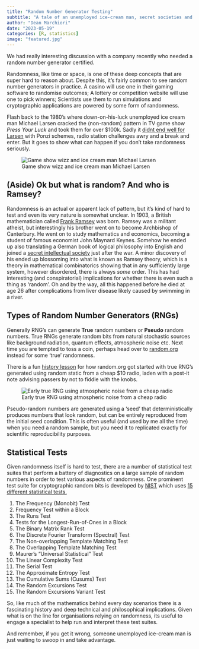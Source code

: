 ```yaml
---
title: "Random Number Generator Testing"  
subtitle: "A tale of an unemployed ice-cream man, secret societies and a $10 radio"
author: "Dean Marchiori"
date: "2023-05-19"
categories: [R, statistics]
image: "featured.jpg"
---
```


We had really interesting discussion with a company recently who needed a random number generator certified.  

Randomness, like time or space, is one of these deep concepts that are super hard to reason about. Despite this, it's fairly common to see random number generators in practice. A casino will use one in their gaming software to 
randomise outcomes; A lottery or competition website will use one to pick winners; Scientists use them to run simulations and cryptographic applications are powered by some form of randomness.  

Flash back to the 1980's where down-on-his-luck unemployed ice cream man Michael Larsen cracked the (non-random) pattern in TV game show *Press Your Luck* and took them for over $100k. Sadly it [didnt end well for Larsen](https://web.archive.org/web/20170712041017/http://www.rotten.com/library/conspiracy/press-your-luck/) with Ponzi schemes, radio station challenges awry and a break and enter. But it goes to show what can happen if you don't take randomness seriously.  

![Game show wizz and ice cream man Michael Larsen](larsen.jpg)

## (Aside) Ok but what is random?  And who is Ramsey?

Randomness is an actual or apparent lack of pattern, but it's kind of hard to test and even its very nature is somewhat unclear. In 1903, a British mathematician called [Frank Ramsey](https://en.wikipedia.org/wiki/Frank_Ramsey_(mathematician)) was born. Ramsey was a militant atheist, but interestingly his brother went on to become Archbishop of Canterbury. He went on to study mathematics and economics, becoming a student of famous economist John Maynard Keynes. Somehow he ended up also translating a German book of logical philosophy into English and joined a [secret intellectual society](https://en.wikipedia.org/wiki/Cambridge_Apostles) just after the war. A minor discovery of his ended up blossoming into what is known as Ramsey theory, which is a theory in mathematical combinatorics showing that in any sufficiently large system, however disordered, there is always *some* order. This has had interesting (and conspiratorial) implications for whether there is even such a thing as 'random'. Oh and by the way, all this happened before he died at age 26 after complications from liver disease likely caused by swimming in a river. 

## Types of Random Number Generators (RNGs)   

Generally RNG's can generate **True** random numbers or **Pseudo** random numbers. True RNGs generate random bits from natural stochastic sources like background radiation, quantum effects, atmospheric noise etc. Next time you are tempted to toss a coin, perhaps head over to [random.org](random.org) instead for some 'true' randomness. 

There is a fun [history lesson](https://www.random.org/history/) for how random.org got started with true RNG's generated using random static from a cheap $10 radio, laden with a post-it note advising passers by not to fiddle with the knobs. 

![Early true RNG using atmospheric noise from a cheap radio](random.jpg)

Pseudo-random numbers are generated using a 'seed' that deterministically produces numbers that look random, but can be entirely reproduced from the initial seed condition. This is often useful (and used by me all the time) when you need a random sample, but you need it to replicated exactly for scientific reproducibility purposes. 

## Statistical Tests  

Given randomness itself is hard to test, there are a number of statistical test suites that perform a battery of diagnostics on a large sample of random numbers in order to test various aspects of randomness. One prominent test suite for cryptographic random bits is developed by [NIST](https://www.nist.gov/) which uses [15 different statistical tests.](https://csrc.nist.gov/publications/detail/sp/800-22/rev-1a/final) 

1. The Frequency (Monobit) Test
2. Frequency Test within a Block
3. The Runs Test
4. Tests for the Longest-Run-of-Ones in a Block
5. The Binary Matrix Rank Test
6. The Discrete Fourier Transform (Spectral) Test
7. The Non-overlapping Template Matching Test
8. The Overlapping Template Matching Test
9. Maurer's "Universal Statistical" Test
10. The Linear Complexity Test
11. The Serial Test
12. The Approximate Entropy Test
13. The Cumulative Sums (Cusums) Test
14. The Random Excursions Test
15. The Random Excursions Variant Test 

So, like much of the mathematics behind every day scenarios there is a fascinating history and deep technical and philosophical implications. Given what is on the line for organisations relying on randomness, its useful to engage a specialist to help run and interpret these test suites.  

And remember, if you get it wrong, someone unemployed ice-cream man is just waiting to swoop in and take advantage.   














